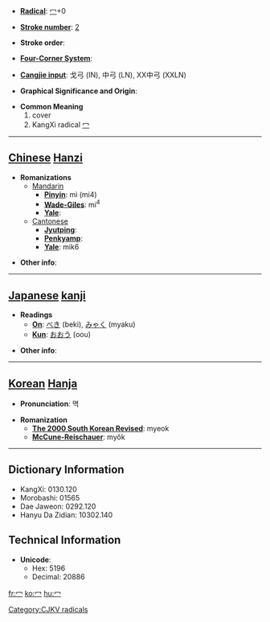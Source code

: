 * '''[[Wiktionary:Chinese radical index| Radical]]''': [[Wiktionary:Chinese radical index 冖|冖]]+0

* '''[[Wiktionary:Chinese total strokes index|Stroke number]]''': [[Wiktionary:Chinese total strokes index 2|2]]

* '''Stroke order''': 

* '''[[Wiktionary:Chinese four corner index|Four-Corner System]]''': 

* '''[[Wiktionary:Chinese Cangjie index|Cangjie input]]''': 戈弓 (IN), 中弓 (LN), XX中弓 (XXLN)

* '''Graphical Significance and Origin''': 

* '''Common Meaning'''
*# cover
*# KangXi radical [[Wiktionary:Chinese radical index 冖|冖]]


----

== [[Chinese]] [[Hanzi]] ==

* '''Romanizations'''
** [[Mandarin]]
*** '''[[Pinyin]]''': mì (mi4)
*** '''[[Wade-Giles]]''': mi<sup>4</sup>
*** '''[[Yale]]''': 
**[[Cantonese]]
***'''[[Jyutping]]''':
***'''[[Penkyamp]]''': 
***'''[[Yale]]''': mik6

* '''Other info''': 

----

== [[Japanese]] [[kanji]] ==

* '''Readings'''
** '''[[On]]''': [[べき]] (beki), [[みゃく]] (myaku)
** '''[[Kun]]''': [[おおう]] (oou)

* '''Other info''':  

----

== [[Korean]] [[Hanja]] ==

* '''Pronunciation''': 멱

* '''Romanization'''
** '''[[The 2000 South Korean Revised Romanization|The 2000 South Korean Revised]]''': myeok
** '''[[McCune-Reischauer]]''': myŏk

----

== Dictionary Information ==

* KangXi: 0130.120
* Morobashi: 01565
* Dae Jaweon: 0292.120
* Hanyu Da Zidian: 10302.140

== Technical Information ==

* '''Unicode''':
** Hex: 5196
** Decimal: 20886

[[Category:CJKV radicals]]

[[fr:冖]]
[[ko:冖]]
[[hu:冖]]